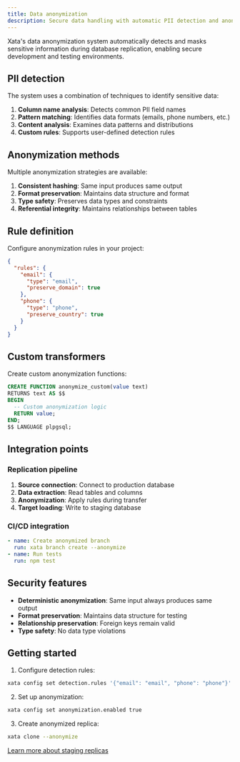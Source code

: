 ```yaml
---
title: Data anonymization
description: Secure data handling with automatic PII detection and anonymization for development environments
---
```


Xata's data anonymization system automatically detects and masks sensitive information during database replication, enabling secure development and testing environments.

## PII detection

The system uses a combination of techniques to identify sensitive data:

1. **Column name analysis**: Detects common PII field names
2. **Pattern matching**: Identifies data formats (emails, phone numbers, etc.)
3. **Content analysis**: Examines data patterns and distributions
4. **Custom rules**: Supports user-defined detection rules

## Anonymization methods

Multiple anonymization strategies are available:

1. **Consistent hashing**: Same input produces same output
2. **Format preservation**: Maintains data structure and format
3. **Type safety**: Preserves data types and constraints
4. **Referential integrity**: Maintains relationships between tables

## Rule definition

Configure anonymization rules in your project:

```json
{
  "rules": {
    "email": {
      "type": "email",
      "preserve_domain": true
    },
    "phone": {
      "type": "phone",
      "preserve_country": true
    }
  }
}
```

## Custom transformers

Create custom anonymization functions:

```sql
CREATE FUNCTION anonymize_custom(value text)
RETURNS text AS $$
BEGIN
  -- Custom anonymization logic
  RETURN value;
END;
$$ LANGUAGE plpgsql;
```

## Integration points

### Replication pipeline

1. **Source connection**: Connect to production database
2. **Data extraction**: Read tables and columns
3. **Anonymization**: Apply rules during transfer
4. **Target loading**: Write to staging database

### CI/CD integration

```yaml
- name: Create anonymized branch
  run: xata branch create --anonymize
- name: Run tests
  run: npm test
```

## Security features

- **Deterministic anonymization**: Same input always produces same output
- **Format preservation**: Maintains data structure for testing
- **Relationship preservation**: Foreign keys remain valid
- **Type safety**: No data type violations

## Getting started

1. Configure detection rules:

```bash
xata config set detection.rules '{"email": "email", "phone": "phone"}'
```

2. Set up anonymization:

```bash
xata config set anonymization.enabled true
```

3. Create anonymized replica:
```bash
xata clone --anonymize
```

[Learn more about staging replicas](/core-concepts/staging) 